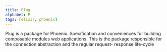 ```yaml
---
title: Plug
alphabet: P
tags: [elixir, phoenix]
---
```


Plug is a package for Phoenix. Specification and conveniences for building composable modules web applications. This is the package responsible for the connection abstraction and the regular request- response life-cycle